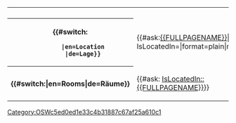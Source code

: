 <table class="info_box">
<tr>
<th class="heading" colspan="2">{{{_label_schema|Floor}}}</th>
</tr>
<tr><!--
<th>{{{_label_located_in|Building}}}</th> -->
<th>{{#switch:{{USERLANGUAGECODE}}
        |en=Location
        |de=Lage}}</th>
<td>{{#ask:[[{{FULLPAGENAME}}]]|?IsLocatedIn=|format=plain|mainlabel=-}}</td> 
</tr>
<tr>
<th>{{#switch:{{USERLANGUAGECODE}}|en=Rooms|de=Räume}}</th></th>
<td>{{#ask: [[Category:OSWc5ed0ed1e33c4b31887c67af25a610c1]][[IsLocatedIn::{{FULLPAGENAME}}]]}}</td>
</tr>
</table>
